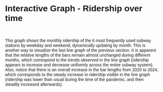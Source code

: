 # Interactive Graph - Ridership over time

<style>
  * {
    font-family: sans-serif;
  }
</style> 

<div id="plot">
</div>

<script src="https://cdn.jsdelivr.net/npm/d3@7"></script>
<script src="scripts/myscript.js"></script>

<br/>

This graph shows the monthly ridership of the 6 most frequently used subway stations by weekday and weekend, dynamically updating by month. This is another way to visualize the last line graph of the previous section. It is apparent that the relative lengths of the bars remain almost unchanged during different months, which correspond to the trends observed in the line graph (ridership appears to increase and decrease uniformly across the entire subway system). Also, notice that there is an overall increase in the bar lengths from 2020 to 2024, which corresponds to the steady increase in ridership visible in the line graph (ridership was lower than usual during the time of the pandemic, and then steadily increased afterwards).

